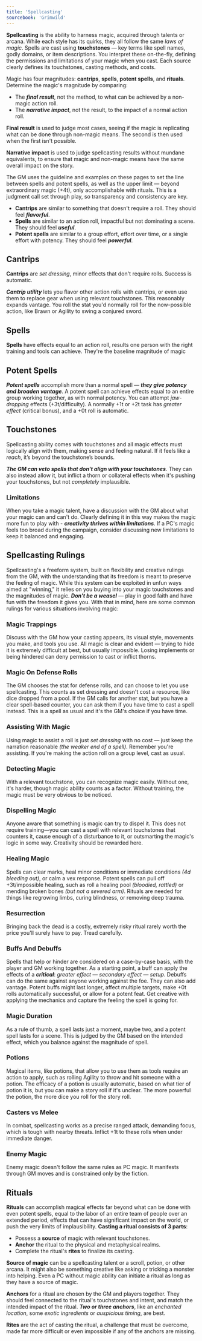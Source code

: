 ```yaml
---
title: 'Spellcasting'
sourcebook: 'Grimwild'
---
```


**Spellcasting** is the ability to harness magic, acquired through talents or arcana. While each style has its quirks, they all follow the same _laws of magic_. Spells are cast using **touchstones** — key terms like spell names, godly domains, or item descriptions. You interpret these on-the-fly, defining the permissions and limitations of your magic when you cast. Each source clearly defines its touchstones, casting methods, and costs.

Magic has four magnitudes: **cantrips**, **spells**, **potent spells**, and **rituals**. Determine the magic's magnitude by comparing:

- The **_final result_**, not the method, to what can be achieved by a non-magic action roll.
- The **_narrative impact_**, not the result, to the impact of a normal action roll.

**Final result** is used to judge most cases, seeing if the magic is replicating what can be done through non-magic means. The second is then used when the first isn't possible.

**Narrative impact** is used to judge spellcasting results without mundane equivalents, to ensure that magic and non-magic means have the same overall impact on the story.

The GM uses the guideline and examples on these pages to set the line between spells and potent spells, as well as the upper limit — beyond extraordinary magic (+4t), only accomplishable with rituals. This is a judgment call set through play, so transparency and consistency are key.

- **Cantrips** are similar to something that doesn't require a roll. They should feel **_flavorful_**.
- **Spells** are similar to an action roll, impactful but not dominating a scene. They should feel **_useful_**.
- **Potent spells** are similar to a group effort, effort over time, or a single effort with potency. They should feel **_powerful_**.

## Cantrips

**Cantrips** are _set dressing_, minor effects that don't require rolls. Success is automatic.

**_Cantrip utility_** lets you flavor other action rolls with cantrips, or even use them to replace gear when using relevant touchstones. This reasonably expands vantage. You roll the stat you'd normally roll for the now-possible action, like Brawn or Agility to swing a conjured sword.

## Spells

**Spells** have effects equal to an action roll, results one person with the right training and tools can achieve. They're the baseline magnitude of magic

## Potent Spells

**_Potent spells_** accomplish more than a normal spell — **_they give potency and broaden vantage_**. A potent spell can achieve effects equal to an entire group working together, as with normal potency. You can attempt _jaw-dropping_ effects (+3t/difficulty). A normally +1t or +2t task has _greater effect_ (critical bonus), and a +0t roll is automatic.

## Touchstones

Spellcasting ability comes with touchstones and all magic effects must logically align with them, making sense and feeling natural. If it feels like a _reach_, it’s beyond the touchstone’s bounds.

**_The GM can veto spells that don't align with your touchstones_**. They can also instead allow it, but inflict a thorn or collateral effects when it's pushing your touchstones, but not _completely_ implausible.

### Limitations

When you take a magic talent, have a discussion with the GM about what your magic can and can't do. Clearly defining it in this way makes the magic more fun to play with - **_creativity thrives within limitations_**. If a PC's magic feels too broad during the campaign, consider discussing new limitations to keep it balanced and engaging.

## Spellcasting Rulings

Spellcasting's a freeform system, built on flexibility and creative rulings from the GM, with the understanding that its freedom is meant to preserve the feeling of magic. While this system can be exploited in unfun ways aimed at "winning," it relies on you buying into your magic touchstones and the magnitudes of magic. **_Don't be a weasel_** — play in good faith and have fun with the freedom it gives you. With that in mind, here are some common rulings for various situations involving magic:

### Magic Trappings

Discuss with the GM how your casting appears, its visual style, movements you make, and tools you use. All magic is clear and evident — trying to hide it is extremely difficult at best, but usually impossible. Losing implements or being hindered can deny permission to cast or inflict thorns.

### Magic On Defense Rolls

The GM chooses the stat for defense rolls, and can choose to let you use spellcasting. This counts as set dressing and doesn't cost a resource, like dice dropped from a pool. If the GM calls for another stat, but you have a clear spell-based counter, you can ask them if you have time to cast a spell instead. This is a spell as usual and it's the GM's choice if you have time.

### Assisting With Magic

Using magic to assist a roll is just _set dressing_ with no cost — just keep the narration reasonable _(the weaker end of a spell)_. Remember you're assisting. If you're making the action roll on a group level, cast as usual.

### Detecting Magic

With a relevant touchstone, you can recognize magic easily. Without one, it's harder, though magic ability counts as a factor. Without training, the magic must be very obvious to be noticed.

### Dispelling Magic

Anyone aware that something is magic can try to dispel it. This does not require training—you can cast a spell with relevant touchstones that counters it, cause enough of a disturbance to it, or outsmarting the magic's logic in some way. Creativity should be rewarded here.

### Healing Magic

Spells can clear marks, heal minor conditions or immediate conditions _(4d bleeding out)_, or calm a vex response. Potent spells can pull off +3t/impossible healing, such as roll a healing pool _(bloodied, rattled)_ or mending broken bones _(but not a severed arm)_. Rituals are needed for things like regrowing limbs, curing blindness, or removing deep trauma.

### Resurrection

Bringing back the dead is a costly, extremely risky ritual rarely worth the price you'll surely have to pay. Tread carefully.

### Buffs And Debuffs

Spells that help or hinder are considered on a case-by-case basis, with the player and GM working together. As a starting point, a buff can apply the effects of a **_critical_**: _greater effect — secondary effect — setup_. Debuffs can do the same against anyone working against the foe. They can also add vantage. Potent buffs might last longer, affect multiple targets, make +0t rolls automatically successful, or allow for a potent feat. Get creative with applying the mechanics and capture the feeling the spell is going for.

### Magic Duration

As a rule of thumb, a spell lasts just a moment, maybe two, and a potent spell lasts for a scene. This is judged by the GM based on the intended effect, which you balance against the magnitude of spell.

### Potions

Magical items, like potions, that allow you to use them as tools require an action to apply, such as rolling Agility to throw and hit someone with a potion. The efficacy of a potion is usually automatic, based on what tier of potion it is, but you can make a story roll if it's unclear. The more powerful the potion, the more dice you roll for the story roll.

### Casters vs Melee

In combat, spellcasting works as a precise ranged attack, demanding focus, which is tough with nearby threats. Inflict +1t to these rolls when under immediate danger.

### Enemy Magic

Enemy magic doesn't follow the same rules as PC magic. It manifests through GM moves and is constrained only by the fiction.

## Rituals

**Rituals** can accomplish magical effects far beyond what can be done with even potent spells, equal to the labor of an entire team of people over an extended period, effects that can have significant impact on the world, or push the very limits of implausibility. **Casting a ritual consists of 3 parts**:

- Possess a **source** of magic with relevant touchstones.
- **Anchor** the ritual to the physical and metaphysical realms.
- Complete the ritual's **rites** to finalize its casting.

**Source of magic** can be a spellcasting talent or a scroll, potion, or other arcana. It might also be something creative like asking or tricking a monster into helping. Even a PC without magic ability can initiate a ritual as long as they have a source of magic.

**Anchors** for a ritual are chosen by the GM and players together. They should feel connected to the ritual's touchstones and intent, and match the intended impact of the ritual. **_Two or three anchors_**, like an _enchanted location_, some _exotic ingredients_ or _auspicious timing_, are best.

**Rites** are the act of casting the ritual, a challenge that must be overcome, made far more difficult or even impossible if any of the anchors are missing.
